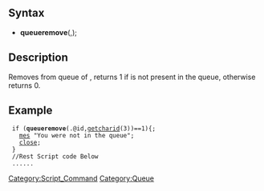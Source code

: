 == Syntax ==
*'''queueremove'''(<queue_id>,<account_id>);
== Description ==
Removes <account_id> from queue of <queue_id>, returns 1 if <account_id> is not
present in the queue, otherwise returns 0.
== Example ==
  if ('''queueremove'''(.@id,[[getcharid]](3))==1){;
    [[mes]] "You were not in the queue";
    [[close]];
  }
  //Rest Script code Below
  ......
[[Category:Script_Command]]
[[Category:Queue]]